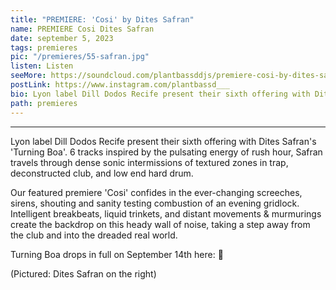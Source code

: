 ---
title: "PREMIERE: 'Cosi' by Dites Safran"
name: PREMIERE Cosi Dites Safran
date: september 5, 2023
tags: premieres
pic: "/premieres/55-safran.jpg"
listen: Listen
seeMore: https://soundcloud.com/plantbassddjs/premiere-cosi-by-dites-safran
postLink: https://www.instagram.com/plantbassd___
bio: Lyon label Dill Dodos Recife present their sixth offering with Dites Safran's 'Turning Boa'.
path: premieres
---

<SoundCloud url="https://soundcloud.com/plantbassddjs/premiere-cosi-by-dites-safran" name="Cosi" />

<hr />

Lyon label Dill Dodos Recife present their sixth offering with Dites Safran's 'Turning Boa'. 6 tracks inspired by the pulsating energy of rush hour, Safran travels through dense sonic intermissions of textured zones in trap, deconstructed club, and low end hard drum.

Our featured premiere 'Cosi' confides in the ever-changing screeches, sirens, shouting and sanity testing combustion of an evening gridlock. Intelligent breakbeats, liquid trinkets, and distant movements & murmurings create the backdrop on this heady wall of noise, taking a step away from the club and into the dreaded real world.

Turning Boa drops in full on September 14th here: <HoverLink url="https://dilldodosrecife.bandcamp.com/album/tuning-boa" external /> 🌱

<Picture src="/premieres/55-dites.jpg" alt="Dites Safran" size={1200} />
<p className="smallText">(Pictured: Dites Safran on the right)</p>
